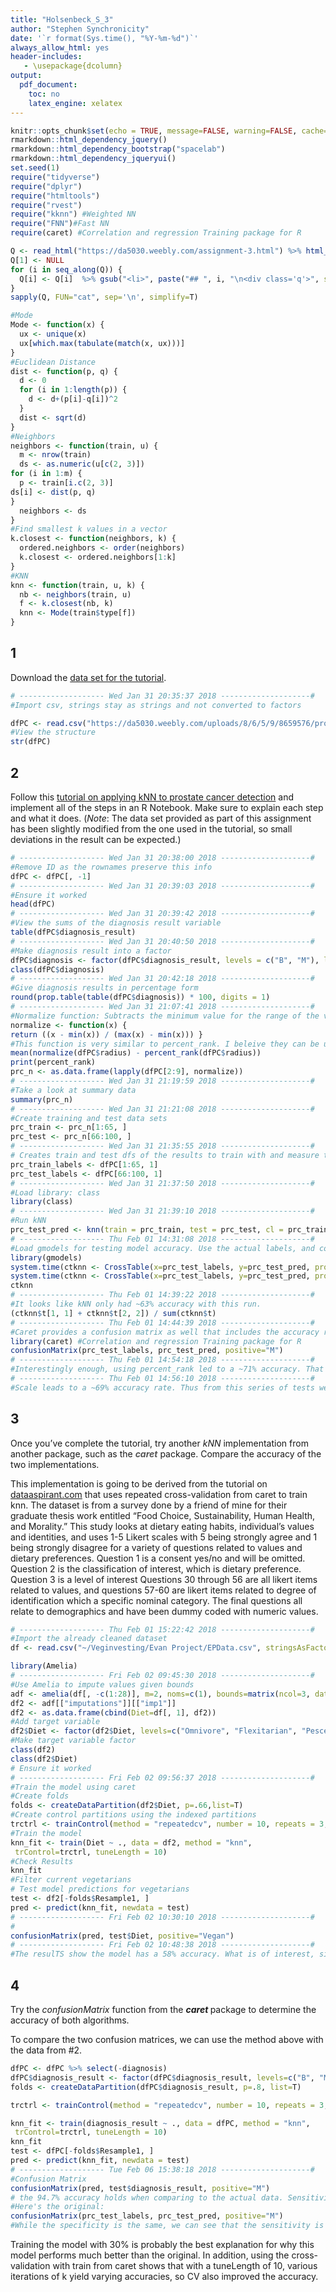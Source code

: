 ```yaml
---
title: "Holsenbeck_S_3"
author: "Stephen Synchronicity"
date: '`r format(Sys.time(), "%Y-%m-%d")`'
always_allow_html: yes
header-includes:
   - \usepackage{dcolumn}
output:
  pdf_document: 
    toc: no
    latex_engine: xelatex
---
```


```r
knitr::opts_chunk$set(echo = TRUE, message=FALSE, warning=FALSE, cache=TRUE, fig.align='center', fig.height=3.5, fig.width=5, tidy=TRUE, tidy.opts=list(width.cutoff=80))
rmarkdown::html_dependency_jquery()
rmarkdown::html_dependency_bootstrap("spacelab")
rmarkdown::html_dependency_jqueryui()
set.seed(1)
require("tidyverse")
require("dplyr")
require("htmltools")
require("rvest")
require("kknn") #Weighted NN
require("FNN")#Fast NN
require(caret) #Correlation and regression Training package for R

```
```r
Q <- read_html("https://da5030.weebly.com/assignment-3.html") %>% html_nodes(xpath="//div[contains(@class,'paragraph')]/ol/li")
Q[1] <- NULL
for (i in seq_along(Q)) {
  Q[i] <- Q[i]  %>% gsub("<li>", paste("## ", i, "\n<div class='q'>", sep=""), ., perl=T) %>% gsub("</li>", paste("\n</div>\n<p class='a'>\n```{r '", i, "'}\n```\n</p>", sep=""), ., perl=T) %>%  str_split("\n")
}
sapply(Q, FUN="cat", sep='\n', simplify=T)
```
```r
#Mode
Mode <- function(x) {
  ux <- unique(x)
  ux[which.max(tabulate(match(x, ux)))]
}
#Euclidean Distance
dist <- function(p, q) {
  d <- 0
  for (i in 1:length(p)) {
    d <- d+(p[i]-q[i])^2
  }
  dist <- sqrt(d)
}
#Neighbors
neighbors <- function(train, u) {
  m <- nrow(train)
  ds <- as.numeric(u[c(2, 3)])
for (i in 1:m) {
  p <- train[i.c(2, 3)]
ds[i] <- dist(p, q)
}
  neighbors <- ds
}
#Find smallest k values in a vector
k.closest <- function(neighbors, k) {
  ordered.neighbors <- order(neighbors)
  k.closest <- ordered.neighbors[1:k]
}
#KNN
knn <- function(train, u, k) {
  nb <- neighbors(train, u)
  f <- k.closest(nb, k)
  knn <- Mode(train$type[f])
}
```


## 1
<div class='q'>Download the <a href="https://da5030.weebly.com/uploads/8/6/5/9/8659576/prostate_cancer.csv">data set for the tutorial</a>.
</div>
<p class='a'>
```r
# ------------------- Wed Jan 31 20:35:37 2018 --------------------#
#Import csv, strings stay as strings and not converted to factors

dfPC <- read.csv("https://da5030.weebly.com/uploads/8/6/5/9/8659576/prostate_cancer.csv", stringsAsFactors = F)
#View the structure
str(dfPC)
```
</p>

## 2
<div class='q'>Follow this <a href="https://www.analyticsvidhya.com/blog/2015/08/learning-concept-knn-algorithms-programming/" target="_blank">tutorial on applying kNN to prostate cancer detection</a> and implement all of the steps in an R Notebook. Make sure to explain each step and what it does. (<em>Note</em>: The data set provided as part of this assignment has been slightly modified from the one used in the tutorial, so small deviations in the result can be expected.)
</div>
<p class='a'>
```r
# ------------------- Wed Jan 31 20:38:00 2018 --------------------#
#Remove ID as the rownames preserve this info
dfPC <- dfPC[, -1]
# ------------------- Wed Jan 31 20:39:03 2018 --------------------#
#Ensure it worked
head(dfPC)
# ------------------- Wed Jan 31 20:39:42 2018 --------------------#
#View the sums of the diagnosis result variable
table(dfPC$diagnosis_result)
# ------------------- Wed Jan 31 20:40:50 2018 --------------------#
#Make diagnosis result into a factor
dfPC$diagnosis <- factor(dfPC$diagnosis_result, levels = c("B", "M"), labels = c("Benign", "Malignant"))
class(dfPC$diagnosis)
# ------------------- Wed Jan 31 20:42:18 2018 --------------------#
#Give diagnosis results in percentage form
round(prop.table(table(dfPC$diagnosis)) * 100, digits = 1)
# ------------------- Wed Jan 31 21:07:41 2018 --------------------#
#Normalize function: Subtracts the minimum value for the range of the var from the value then divided by the range thus placing all values on a percent scale from 0-1. Known as min-max normalization. Using scale is also an option here. 
normalize <- function(x) {
return ((x - min(x)) / (max(x) - min(x))) }
#This function is very similar to percent_rank. I beleive they can be used interchangeably. We will test this claim at the end of the tutorial.
mean(normalize(dfPC$radius) - percent_rank(dfPC$radius))
print(percent_rank)
prc_n <- as.data.frame(lapply(dfPC[2:9], normalize))
# ------------------- Wed Jan 31 21:19:59 2018 --------------------#
#Take a look at summary data
summary(prc_n)
# ------------------- Wed Jan 31 21:21:08 2018 --------------------#
#Create training and test data sets
prc_train <- prc_n[1:65, ]
prc_test <- prc_n[66:100, ]
# ------------------- Wed Jan 31 21:35:55 2018 --------------------#
# Creates train and test dfs of the results to train with and measure the accuracy of the algorithm
prc_train_labels <- dfPC[1:65, 1]
prc_test_labels <- dfPC[66:100, 1]
# ------------------- Wed Jan 31 21:37:50 2018 --------------------#
#Load library: class
library(class)
# ------------------- Wed Jan 31 21:39:10 2018 --------------------#
#Run kNN
prc_test_pred <- knn(train = prc_train, test = prc_test, cl = prc_train_labels, k=10)
# ------------------- Thu Feb 01 14:31:08 2018 --------------------#
#Load gmodels for testing model accuracy. Use the actual labels, and compare to the predicted labels from knn. From the tutorial, it looks like this will create a confusion matrix. We turned off the chisquared values in the output, which apparently saves about a half a second of computational time. This could potentially be much larger depending on the size of the dataset with unknown class.
library(gmodels)
system.time(ctknn <- CrossTable(x=prc_test_labels, y=prc_test_pred, prop.chisq = T))
system.time(ctknn <- CrossTable(x=prc_test_labels, y=prc_test_pred, prop.chisq = F))
ctknn
# ------------------- Thu Feb 01 14:39:22 2018 --------------------#
#It looks like kNN only had ~63% accuracy with this run. 
(ctknn$t[1, 1] + ctknn$t[2, 2]) / sum(ctknn$t)
# ------------------- Thu Feb 01 14:44:39 2018 --------------------#
#Caret provides a confusion matrix as well that includes the accuracy rate as a named value
library(caret) #Correlation and regression Training package for R
confusionMatrix(prc_test_labels, prc_test_pred, positive="M")
# ------------------- Thu Feb 01 14:54:18 2018 --------------------#
#Interestingly enough, using percent_rank led to a ~71% accuracy. That's a significant improvement over min-max normalization. Lastly I'd like to try scale.
# ------------------- Thu Feb 01 14:56:10 2018 --------------------#
#Scale leads to a ~69% accuracy rate. Thus from this series of tests we can rank the normalization methods in the following order: 1. percent__rank, 2. scale,3. min-max normalization. I'd like to see if this trend holds up with other data sets.

```
</p>

## 3
<div class='q'>Once you've complete the tutorial, try another <em>kNN </em>implementation from another package, such as the <em style="color:rgb(85, 85, 85)"><strong>caret</strong></em> package. Compare the accuracy of the two implementations.
</div>
<p class='a'>
This implementation is going to be derived from the tutorial on <a href="http://dataaspirant.com/2017/01/09/knn-implementation-r-using-caret-package/">dataaspirant.com</a> that uses repeated cross-validation from caret to train knn. The dataset is from a survey done by a friend of mine for their graduate thesis work entitled "Food Choice, Sustainability, Human Health, and Morality." This study looks at dietary eating habits, individual's values and identities, and uses 1-5 Likert scales with 5 being strongly agree and 1 being strongly disagree for a variety of questions related to values and dietary preferences. Question 1 is a consent yes/no and will be omitted. Question 2 is the classification of interest, which is dietary preference. Question 3 is a level of interest  Questions 30 through 56 are all likert items related to values, and questions 57-60 are likert items related to degree of identification which a specific nominal category. The final questions all relate to demographics and have been dummy coded with numeric values.
```r
# ------------------- Thu Feb 01 15:22:42 2018 --------------------#
#Import the already cleaned dataset
df <- read.csv("~/Veginvesting/Evan Project/EPData.csv", stringsAsFactors = F)
```
```r
library(Amelia)
# ------------------- Fri Feb 02 09:45:30 2018 --------------------#
#Use Amelia to impute values given bounds
adf <- amelia(df[, -c(1:28)], m=2, noms=c(1), bounds=matrix(ncol=3, data=c(seq(1, 28), rep(1, 28), rep(5, 28))))
df2 <- adf[["imputations"]][["imp1"]]
df2 <- as.data.frame(cbind(Diet=df[, 1], df2))
#Add target variable
df2$Diet <- factor(df2$Diet, levels=c("Omnivore", "Flexitarian", "Pescetarian", "Vegetarian", "Vegan"), ordered = T)
#Make target variable factor
class(df2)
class(df2$Diet)
# Ensure it worked
# ------------------- Fri Feb 02 09:56:37 2018 --------------------#
#Train the model using caret
#Create folds
folds <- createDataPartition(df2$Diet, p=.66,list=T)
#Create control partitions using the indexed partitions
trctrl <- trainControl(method = "repeatedcv", number = 10, repeats = 3, index=folds)
#Train the model
knn_fit <- train(Diet ~ ., data = df2, method = "knn", 
 trControl=trctrl, tuneLength = 10)
#Check Results
knn_fit
#Filter current vegetarians
# Test model predictions for vegetarians
test <- df2[-folds$Resample1, ]
pred <- predict(knn_fit, newdata = test)
# ------------------- Fri Feb 02 10:30:10 2018 --------------------#
#
confusionMatrix(pred, test$Diet, positive="Vegan")
# ------------------- Fri Feb 02 10:48:38 2018 --------------------#
#The resulTS show the model has a 58% accuracy. What is of interest, since this is a factor, though not necessarily ordered, can be viewed as a progression, is the folks whom are below the diagonal of correct guesses by the model. These are individuals whom have answered the survey questions similar enough to individuals further along the factor progression than they currently stand. One omnivore was predicted vegetarian, and one flexitarian, one pescetarian, and one vegetarian were all predicted as vegan. This could potentially be useful data from an outreach perspective.
```
</p>

## 4
<div class='q'>Try the <em>confusionMatrix </em>function from the <em><strong>caret </strong></em>package to determine the accuracy of both algorithms.
</div>
<p class='a'>
To compare the two confusion matrices, we can use the method above with the data from #2.
```r
dfPC <- dfPC %>% select(-diagnosis)
dfPC$diagnosis_result <- factor(dfPC$diagnosis_result, levels=c("B", "M"))
folds <- createDataPartition(dfPC$diagnosis_result, p=.8, list=T)

trctrl <- trainControl(method = "repeatedcv", number = 10, repeats = 3, index=folds)

knn_fit <- train(diagnosis_result ~ ., data = dfPC, method = "knn", 
 trControl=trctrl, tuneLength = 10)
knn_fit
test <- dfPC[-folds$Resample1, ]
pred <- predict(knn_fit, newdata = test)
# ------------------- Tue Feb 06 15:38:18 2018 --------------------#
#Confusion Matrix
confusionMatrix(pred, test$diagnosis_result, positive="M")
# the 94.7% accuracy holds when comparing to the actual data. Sensitivity is .92 as one diagnosis was missed, but no false positives (specificity of 1).
#Here's the original:
confusionMatrix(prc_test_labels, prc_test_pred, positive="M")
#While the specificity is the same, we can see that the sensitivity is .592, missing 11/16 malignant cases.
```
Training the model with 30% is probably the best explanation for why this model performs much better than the original. In addition, using the cross-validation with train from caret shows that with a tuneLength of 10, various iterations of k yield varying accuracies, so CV also improved the accuracy.
</div>